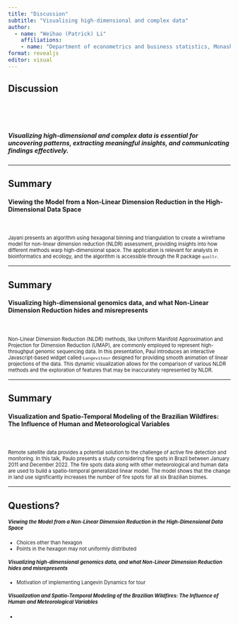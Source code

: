 ```yaml
---
title: "Discussion"
subtitle: "Visualising high-dimensional and complex data"
author: 
  - name: "Weihao (Patrick) Li"
    affiliations: 
    - name: "Department of econometrics and business statistics, Monash University"
format: revealjs
editor: visual
---
```


## Discussion

<br>

<br>

##### Visualizing high-dimensional and complex data is essential for uncovering patterns, extracting meaningful insights, and communicating findings effectively.

---

## Summary

#### Viewing the Model from a Non-Linear Dimension Reduction in the High-Dimensional Data Space

<br>

::: {style="font-size: 80%;"}
Jayani presents an algorithm using hexagonal binning and triangulation to create a wireframe model for non-linear dimension reduction (NLDR) assessment, providing insights into how different methods warp high-dimensional space. The application is relevant for analysts in bioinformatics and ecology, and the algorithm is accessible through the R package `quollr`.
:::

---

## Summary

#### Visualizing high-dimensional genomics data, and what Non-Linear Dimension Reduction hides and misrepresents

<br>

::: {style="font-size: 80%;"}
Non-Linear Dimension Reduction (NLDR) methods, like Uniform Manifold Approximation and Projection for Dimension Reduction (UMAP), are commonly employed to represent high-throughput genomic sequencing data. In this presentation, Paul introduces an interactive Javascript-based widget called `Langevitour` designed for providing smooth animation of linear projections of the data. This dynamic visualization allows for the comparison of various NLDR methods and the exploration of features that may be inaccurately represented by NLDR.
:::

---

## Summary

#### Visualization and Spatio-Temporal Modeling of the Brazilian Wildfires: The Influence of Human and Meteorological Variables

<br>

::: {style="font-size: 80%;"}
Remote satellite data provides a potential solution to the challenge of active fire detection and monitoring. In this talk, Paulo presents a study considering fire spots in Brazil between January 2011 and December 2022. The fire spots data along with other meteorological and human data are used to build a spatio-temporal generalized linear model. The model shows that the change in land use significantly increases the number of fire spots for all six Brazilian biomes.
:::

---

## Questions?

::: {style="font-size: 80%;"}

##### Viewing the Model from a Non-Linear Dimension Reduction in the High-Dimensional Data Space

- Choices other than hexagon
- Points in the hexagon may not uniformly distributed

##### Visualizing high-dimensional genomics data, and what Non-Linear Dimension Reduction hides and misrepresents

- Motivation of implementing Langevin Dynamics for tour

##### Visualization and Spatio-Temporal Modeling of the Brazilian Wildfires: The Influence of Human and Meteorological Variables

- 

:::
